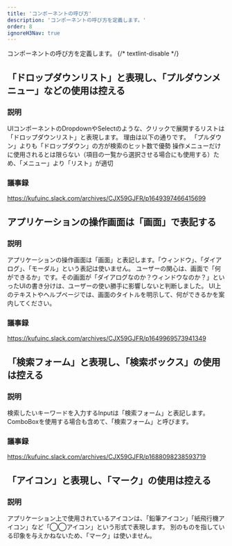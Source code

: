 ```yaml
---
title: 'コンポーネントの呼び方'
description: 'コンポーネントの呼び方を定義します。'
order: 8
ignoreH3Nav: true
---
```

コンポーネントの呼び方を定義します。
{/* textlint-disable */}
## 「ドロップダウンリスト」と表現し、「プルダウンメニュー」などの使用は控える
### 説明
UIコンポーネントのDropdownやSelectのような、クリックで展開するリストは「ドロップダウンリスト」と表現します。
理由は以下の通りです。
「プルダウン」よりも「ドロップダウン」の方が検索のヒット数で優勢
操作メニューだけに使用されるとは限らない（項目の一覧から選択させる場合にも使用する）ため、「メニュー」より「リスト」が適切

### 議事録
https://kufuinc.slack.com/archives/CJX59GJFR/p1649397466415699


## アプリケーションの操作画面は「画面」で表記する
### 説明
アプリケーションの操作画面は「画面」と表記します。「ウィンドウ」、「ダイアログ」、「モーダル」という表記は使いません。
ユーザーの関心は、画面で「何ができるか」です。その画面が「ダイアログなのか？ウィンドウなのか？」といったUIの書き分けは、ユーザーの使い勝手に影響しないと判断しました。
UI上のテキストやヘルプページでは、画面のタイトルを明示して、何ができるかを案内してください。

### 議事録
https://kufuinc.slack.com/archives/CJX59GJFR/p1649969573941349

## 「検索フォーム」と表現し、「検索ボックス」の使用は控える
### 説明
検索したいキーワードを入力するInputは「検索フォーム」と表記します。
ComboBoxを使用する場合も含めて、「検索フォーム」と呼びます。

### 議事録
https://kufuinc.slack.com/archives/CJX59GJFR/p1688098238593719

## 「アイコン」と表現し、「マーク」の使用は控える
### 説明
アプリケーション上で使用されているアイコンは、「鉛筆アイコン」「紙飛行機アイコン」など「◯◯アイコン」という形式で表現します。
別のものを指している印象を与えかねないため、「マーク」は使いません。
